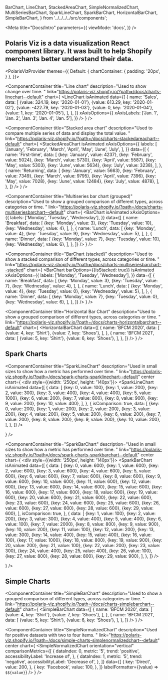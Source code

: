   BarChart,
  LineChart,
  StackedAreaChart,
  SimpleNormalizedChart,
  MultiSeriesBarChart,
  SparkLineChart,
  SparkBarChart,
  HorizontalBarChart,
  SimpleBarChart,
} from '../../../../src/components';

<Meta
  title="Docs/Intro"
  parameters={{
    viewMode: 'docs',
  }}
/>

<div style={{ margin: '0 auto', maxWidth: '800px', color: 'white'}}>

<LogoHeader />

<h2 style={{fontWeight: 'normal', fontSize: 16, borderBottom: 0}}>
  Polaris Viz is a data visualization React component library. It was built to
  help Shopify merchants better understand their data.
</h2>

<Divider noLine />

<div style={{display: 'grid', gridGap: '20px', gridTemplateColumns: 'repeat(auto-fit, minmax(335px, 1fr))'}}>

  <PolarisVizProvider
    themes={{
      Default: {
        chartContainer: {
          padding: '20px',
        }
      },
    }}>

<ComponentContainer
  title="Line chart"
  description="Used to show change over time. "
  link="https://polaris-viz.shopify.io/?path=/docs/charts-linechart--default"
  chart={
    <LineChart
      isAnimated
      data={[
        {
          name: 'Sales',
          data: [
            {value: 324.19, key: '2020-01-01'},
            {value: 613.29, key: '2020-01-02'},
            {value: -422.79, key: '2020-01-03'},
            {value: 0, key: '2020-01-04'},
            {value: 1, key: '2020-01-05'},
          ],
        },
      ]}
      xAxisOptions={{
        xAxisLabels: ['Jan. 1', 'Jan. 2', 'Jan. 3', 'Jan. 4', 'Jan. 5'],
      }}
    />
  }
/>

<ComponentContainer
  title="Stacked area chart"
  description="Used to compare multiple series of data and display the total value. "
  link="https://polaris-viz.shopify.io/?path=/docs/charts-stackedareachart--default"
  chart={
    <StackedAreaChart
      isAnimated
      xAxisOptions={{
        labels: [
          'January',
          'February',
          'March',
          'April',
          'May',
          'June',
          'July',
        ],
      }}
      data={[
        {
          name: 'First-time',
          data: [
            {key: 'January', value: 4237},
            {key: 'February', value: 5024},
            {key: 'March', value: 5730},
            {key: 'April', value: 5587},
            {key: 'May', value: 5303},
            {key: 'June', value: 5634},
            {key: 'July', value: 3238},
          ],
        },
        {
          name: 'Returning',
          data: [
            {key: 'January', value: 5663},
            {key: 'February', value: 7349},
            {key: 'March', value: 9795},
            {key: 'April', value: 7396},
            {key: 'May', value: 7028},
            {key: 'June', value: 12484},
            {key: 'July', value: 4878},
          ],
        },
      ]}
    />
  }
/>

<ComponentContainer
  title="Multiseries bar chart (grouped)"
  description="Used to show a grouped comparison of different types, across categories or time. "
  link="https://polaris-viz.shopify.io/?path=/docs/charts-multiseriesbarchart--default"
  chart={
    <BarChart
      isAnimated
      xAxisOptions={{
        labels: ['Monday', 'Tuesday', 'Wednesday'],
      }}
      data={[
        {
          name: 'Breakfast',
          data: [
            {key: 'Monday', value: 3},
            {key: 'Tuesday', value: 10},
            {key: 'Wednesday', value: 4},
          ],
        },
        {
          name: 'Lunch',
          data: [
            {key: 'Monday', value: 4},
            {key: 'Tuesday', value: 9},
            {key: 'Wednesday', value: 5},
          ],
        },
        {
          name: 'Dinner',
          data: [
            {key: 'Monday', value: 7},
            {key: 'Tuesday', value: 10},
            {key: 'Wednesday', value: 6},
          ],
        },
      ]}
    />
  }
/>

<ComponentContainer
  title="BarChart (stacked)"
  description="Used to show a stacked comparison of different types, across categories or time. "
  link="https://polaris-viz.shopify.io/?path=/docs/charts-multiseriesbarchart--stacked"
  chart={
    <BarChart
      barOptions={{isStacked: true}}
      isAnimated
      xAxisOptions={{
        labels: ['Monday', 'Tuesday', 'Wednesday'],
      }}
      data={[
        {
          name: 'Breakfast',
          data: [
            {key: 'Monday', value: 3},
            {key: 'Tuesday', value: 7},
            {key: 'Wednesday', value: 4},
          ],
        },
        {
          name: 'Lunch',
          data: [
            {key: 'Monday', value: 4},
            {key: 'Tuesday', value: 0},
            {key: 'Wednesday', value: 5},
          ],
        },
        {
          name: 'Dinner',
          data: [
            {key: 'Monday', value: 7},
            {key: 'Tuesday', value: 0},
            {key: 'Wednesday', value: 6},
          ],
        },
      ]}
    />
  }
/>

<ComponentContainer
  title="Horizontal Bar Chart"
  description="Used to show a grouped comparison of different types, across categories or time. "
  link="https://polaris-viz.shopify.io/?path=/docs/charts-horizontalbarchart--default"
  chart={
    <HorizontalBarChart
      data={[
        {
          name: 'BFCM 2020',
          data: [
            {value: 4, key: 'Shirt'},
            {value: 7, key: 'Shoes'},
          ],
        },
        {
          name: 'BFCM 2021',
          data: [
            {value: 5, key: 'Shirt'},
            {value: 6, key: 'Shoes'},
          ],
        },
      ]}
    />
  }
/>

<h2 style={{gridColumn: 'span 2'}}>Spark Charts</h2>

<ComponentContainer
  title="SparkLineChart"
  description="Used in small sizes to show how a metric has performed over time. "
  link="https://polaris-viz.shopify.io/?path=/docs/spark-charts-sparklinechart--default"
  center
  chart={
    <div style={{width: '250px', height: '140px'}}>
      <SparkLineChart
        isAnimated
        data={[
          {
            data: [
              {key: 0, value: 100},
              {key: 1, value: 200},
              {key: 2, value: 300},
              {key: 3, value: 400},
              {key: 4, value: 400},
              {key: 5, value: 1000},
              {key: 6, value: 200},
              {key: 7, value: 800},
              {key: 8, value: 900},
              {key: 9, value: 200},
              {key: 10, value: 400},
            ],
          },
          {
            isComparison: true,
            data: [
              {key: 0, value: 200},
              {key: 1, value: 200},
              {key: 2, value: 200},
              {key: 3, value: 200},
              {key: 4, value: 200},
              {key: 5, value: 200},
              {key: 6, value: 200},
              {key: 7, value: 200},
              {key: 8, value: 200},
              {key: 9, value: 200},
              {key: 10, value: 200},
            ],
          },
        ]}
      />
    </div>
  }
/>

<ComponentContainer
  title="SparkBarChart"
  description="Used in small sizes to show how a metric has performed over time. "
  link="https://polaris-viz.shopify.io/?path=/docs/spark-charts-sparkbarchart--default"
  center
  chart={
    <div style={{width: '250px', height: '140px'}}>
      <SparkBarChart
        isAnimated
        data={[
          {
            data: [
              {key: 0, value: 600},
              {key: 1, value: 600},
              {key: 2, value: 600},
              {key: 3, value: 600},
              {key: 4, value: 600},
              {key: 5, value: 600},
              {key: 6, value: 600},
              {key: 7, value: 600},
              {key: 8, value: 600},
              {key: 9, value: 600},
              {key: 10, value: 600},
              {key: 11, value: 600},
              {key: 12, value: 600},
              {key: 13, value: 600},
              {key: 14, value: 600},
              {key: 15, value: 600},
              {key: 16, value: 600},
              {key: 17, value: 600},
              {key: 18, value: 600},
              {key: 19, value: 600},
              {key: 20, value: 600},
              {key: 21, value: 600},
              {key: 22, value: 600},
              {key: 23, value: 600},
              {key: 24, value: 600},
              {key: 25, value: 600},
              {key: 26, value: 600},
              {key: 27, value: 600},
              {key: 28, value: 600},
              {key: 29, value: 600},
            ],
            isComparison: true,
          },
          {
            data: [
              {key: 1, value: 100},
              {key: 2, value: 200},
              {key: 3, value: 300},
              {key: 4, value: 400},
              {key: 5, value: 400},
              {key: 6, value: 100},
              {key: 7, value: 2000},
              {key: 8, value: 800},
              {key: 9, value: 900},
              {key: 10, value: 200},
              {key: 11, value: 100},
              {key: 12, value: 200},
              {key: 13, value: 300},
              {key: 14, value: 400},
              {key: 15, value: 400},
              {key: 16, value: 100},
              {key: 17, value: 1000},
              {key: 18, value: 800},
              {key: 19, value: 900},
              {key: 20, value: 200},
              {key: 21, value: 100},
              {key: 22, value: 200},
              {key: 23, value: 300},
              {key: 24, value: 400},
              {key: 25, value: 400},
              {key: 26, value: 100},
              {key: 27, value: 800},
              {key: 28, value: 800},
              {key: 29, value: 900},
            ],
          },
        ]}
      />
    </div>
  }
/>

<h2 style={{gridColumn: 'span 2'}}>Simple Charts</h2>

<ComponentContainer
  title="SimpleBarChart"
  description="Used to show a grouped comparison of different types, across categories or time. "
  link="https://polaris-viz.shopify.io/?path=/docs/charts-simplebarchart--default"
  chart={
    <SimpleBarChart
      data={[
        {
          name: 'BFCM 2020',
          data: [
            {value: 4, key: 'Shirt'},
            {value: 7, key: 'Shoes'},
          ],
        },
        {
          name: 'BFCM 2021',
          data: [
            {value: 5, key: 'Shirt'},
            {value: 6, key: 'Shoes'},
          ],
        },
      ]}
    />
  }
/>

<ComponentContainer
  title="SimpleNormalizedChart"
  description="Used for positive datasets with two to four items. "
  link="https://polaris-viz.shopify.io/?path=/docs/simple-charts-simplenormalizedchart--default"
  center
  chart={
    <SimpleNormalizedChart
      orientation="vertical"
      comparisonMetrics={[
        {
          dataIndex: 0,
          metric: '5',
          trend: 'positive',
          accessibilityLabel: 'Increase of',
        },
        {
          dataIndex: 1,
          metric: '5',
          trend: 'negative',
          accessibilityLabel: 'Decrease of',
        },
      ]}
      data={[
        {
          key: 'Direct',
          value: 200,
        },
        {
          key: 'Facebook',
          value: 100,
        },
      ]}
      labelFormatter={(value) => `$${value}`}
    />
  }
/>

</PolarisVizProvider>

</div>

</div>
